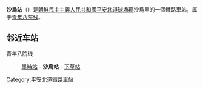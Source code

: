{{unreferenced|time=2015-01-19T14:33:09+00:00}}
{{朝鮮半島車站資訊
|公司色 = blue
|文字色 = 
|站名 = 沙烏站
|圖片 = 
|pxl = 
|圖片說明 =
|前一站 = [[墨時站|墨時]]
|前一站距離 = 4.2
|後一站距離 = 7.1
|後一站 = [[下草站|下草]]
|所屬路線 = [[青年八院线|青年八院线]]
|距離 = 16.7
|起點站 = [[球场青年站|球场青年]]
|諺文 = 사오역
|朝鮮漢字 = 沙烏驛
|文觀部式 = 
|馬-賴式 = Sao-yŏk
|副站名 = 
|車站編號 = 
|停站路線數 = 
|所屬公司 = [[朝鮮民主主義人民共和國鐵道省|朝鮮民主主義人民共和國鐵道省]]
|所在地 =[[平安北道|平安北道]][[球场郡|球场郡]]沙烏里
|車站構造 = 地面车站
|月台配置 = 
|啟用年月日 =
|廢站年月日 = 
|上下車人次 = 
|統計年度 = 
|轉車 = 
|備註 = 
|全寬備註 = 
}}

'''沙烏站'''（{{lang-ko|사오역}}）是[[朝鮮民主主義人民共和國|朝鮮民主主義人民共和國]][[平安北道|平安北道]][[球场郡|球场郡]]沙烏里的一個鐵路車站，属于[[青年八院线|青年八院线]]。

==邻近车站==
青年八院线
:[[墨時站|墨時站]] - '''沙烏站''' - [[下草站|下草站]]

{{朝鲜铁路小作品}}

{{青年八院线}}

[[Category:平安北道鐵路車站|Category:平安北道鐵路車站]]